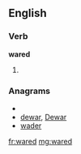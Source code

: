 ==English==

===Verb===
'''wared'''

# {{past of|[[ware]]}}

===Anagrams===
* {{alphagram|aderw}}
* [[dewar#English|dewar]], [[Dewar#English|Dewar]]
* [[wader#English|wader]]

[[fr:wared]]
[[mg:wared]]